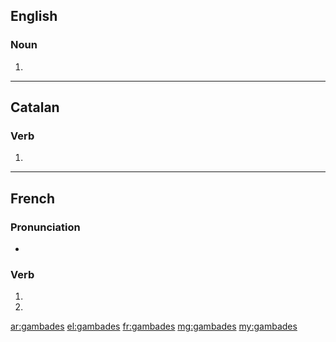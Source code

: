 {{also|gambadés}}
==English==

===Noun===
{{head|en|noun plural form}}

# {{plural of|gambade|lang=en}}

----

==Catalan==

===Verb===
{{head|ca|verb form}}

# {{ca-verb form of|g=fpl|m=ptc|t=past|gambar}}

----

==French==

===Pronunciation===
* {{homophones|lang=fr|gambade|gambadent}}

===Verb===
{{fr-verb-form}}

# {{inflection of|gambader||2|s|pres|indc|lang=fr}}
# {{inflection of|gambader||2|s|pres|subj|lang=fr}}

[[ar:gambades]]
[[el:gambades]]
[[fr:gambades]]
[[mg:gambades]]
[[my:gambades]]